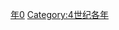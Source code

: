 {{Catnav|頁面分類|历史|歷史時代|年|4世纪各年}}

{{catmore}}

[[Category:380年代|年0]]
[[Category:4世纪各年|Category:4世纪各年]]